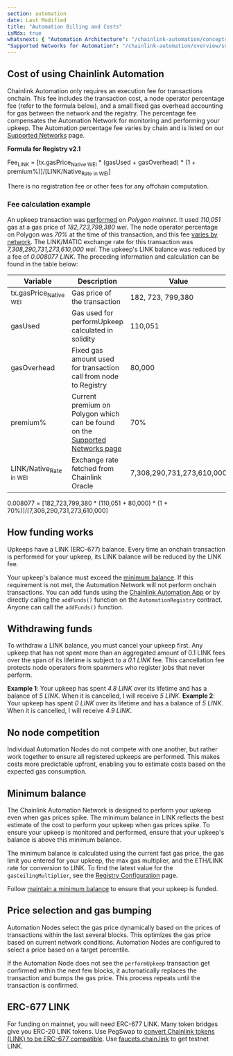 ```yaml
---
section: automation
date: Last Modified
title: "Automation Billing and Costs"
isMdx: true
whatsnext: { "Automation Architecture": "/chainlink-automation/concepts/automation-architecture",
"Supported Networks for Automation": "/chainlink-automation/overview/supported-networks" }
---
```


## Cost of using Chainlink Automation

Chainlink Automation only requires an execution fee for transactions onchain. This fee includes the transaction cost, a node operator percentage fee (refer to the formula below), and a small fixed gas overhead accounting for gas between the network and the registry. The percentage fee compensates the Automation Network for monitoring and performing your upkeep. The Automation percentage fee varies by chain and is listed on our [Supported Networks](/chainlink-automation/overview/supported-networks) page.

**Formula for Registry v2.1**

Fee<sub>LINK</sub> = [tx.gasPrice<sub>Native WEI</sub> * (gasUsed + gasOverhead) * (1 + premium%)]/[LINK/Native<sub>Rate in WEI</sub>]

There is no registration fee or other fees for any offchain computation.

### Fee calculation example

An upkeep transaction was [performed](https://polygonscan.com/tx/0x19309782e15952c90dcadcc02cbf34f331daaeee369d3e3acca43bade02af105) on _Polygon mainnet_. It used _110,051_ gas at a gas price of _182,723,799,380 wei_. The node operator percentage on Polygon was _70%_ at the time of this transaction, and this fee [varies by network](/chainlink-automation/overview/supported-networks). The LINK/MATIC exchange rate for this transaction was _7,308,290,731,273,610,000 wei_. The upkeep's LINK balance was reduced by a fee of _0.008077 LINK_. The preceding information and calculation can be found in the table below:

| Variable                          | Description                                                                                                                       | Value                     |
| --------------------------------- | --------------------------------------------------------------------------------------------------------------------------------- | ------------------------- |
| tx.gasPrice<sub>Native WEI</sub>  | Gas price of the transaction                                                                                                      | 182, 723, 799,380         |
| gasUsed                           | Gas used for performUpkeep calculated in solidity                                                                                 | 110,051                   |
| gasOverhead                       | Fixed gas amount used for transaction call from node to Registry                                                                  | 80,000                    |
| premium%                          | Current premium on Polygon which can be found on the [Supported Networks page](/chainlink-automation/overview/supported-networks) | 70%                       |
| LINK/Native<sub>Rate in WEI</sub> | Exchange rate fetched from Chainlink Oracle                                                                                       | 7,308,290,731,273,610,000 |

0.008077 = [182,723,799,380 * (110,051 + 80,000) * (1 + 70%)]/[7,308,290,731,273,610,000]

## How funding works

Upkeeps have a LINK (ERC-677) balance. Every time an onchain transaction is performed for your upkeep, its LINK balance will be reduced by the LINK fee.

Your upkeep's balance must exceed the [minimum balance](#minimum-balance). If this requirement is not met, the Automation Network will not perform onchain transactions. You can add funds using the [Chainlink Automation App](https://automation.chain.link/) or by directly calling the `addFunds()` function on the `AutomationRegistry` contract. Anyone can call the `addFunds()` function.

## Withdrawing funds

To withdraw a LINK balance, you must cancel your upkeep first. Any upkeep that has not spent more than an aggregated amount of 0.1 LINK fees over the span of its lifetime is subject to a _0.1 LINK_ fee. This cancellation fee protects node operators from spammers who register jobs that never perform.

**Example 1**: Your upkeep has spent _4.8 LINK_ over its lifetime and has a balance of _5 LINK_. When it is cancelled, I will receive _5 LINK_.
**Example 2**: Your upkeep has spent _0 LINK_ over its lifetime and has a balance of _5 LINK_. When it is cancelled, I will receive _4.9 LINK_.

## No node competition

Individual Automation Nodes do not compete with one another, but rather work together to ensure all registered upkeeps are performed. This makes costs more predictable upfront, enabling you to estimate costs based on the expected gas consumption.

## Minimum balance

The Chainlink Automation Network is designed to perform your upkeep even when gas prices spike. The minimum balance in LINK reflects the best estimate of the cost to perform your upkeep when gas prices spike. To ensure your upkeep is monitored and performed, ensure that your upkeep's balance is above this minimum balance.

The minimum balance is calculated using the current fast gas price, the gas limit you entered for your upkeep, the max gas multiplier, and the ETH/LINK rate for conversion to LINK. To find the latest value for the `gasCeilingMultiplier`, see the [Registry Configuration](/chainlink-automation/overview/supported-networks/#configurations) page.

Follow [maintain a minimum balance](/chainlink-automation/guides/manage-upkeeps/#maintain-a-minimum-balance) to ensure that your upkeep is funded.

## Price selection and gas bumping

Automation Nodes select the gas price dynamically based on the prices of transactions within the last several blocks. This optimizes the gas price based on current network conditions. Automation Nodes are configured to select a price based on a target percentile.

If the Automation Node does not see the `performUpkeep` transaction get confirmed within the next few blocks, it automatically replaces the transaction and bumps the gas price. This process repeats until the transaction is confirmed.

## ERC-677 LINK

For funding on mainnet, you will need ERC-677 LINK. Many token bridges give you ERC-20 LINK tokens. Use PegSwap to [convert Chainlink tokens (LINK) to be ERC-677 compatible](https://pegswap.chain.link/). Use [faucets.chain.link](https://faucets.chain.link/) to get testnet LINK.
